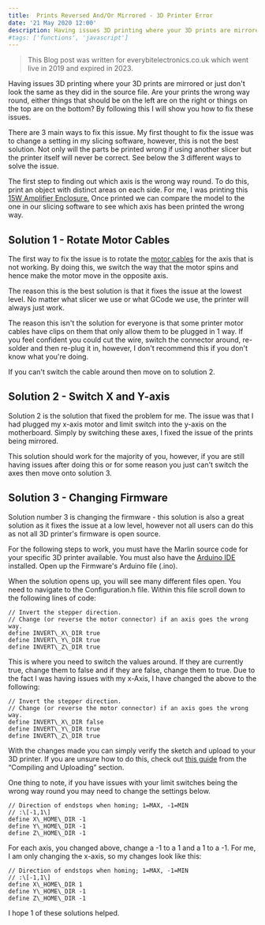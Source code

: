 ```yaml
---
title:  Prints Reversed And/Or Mirrored - 3D Printer Error
date: '21 May 2020 12:00'
description: Having issues 3D printing where your 3D prints are mirrored or just don't look the same as they did in the source file. Are your prints the wrong way round, either things that should be on the left are on the right or things on the top are on the bottom? By following this I will show you how to fix these issues.
#tags: ['functions', 'javascript']
---
```


> This Blog post was written for everybitelectronics.co.uk which went live in 2019 and expired in 2023.

Having issues 3D printing where your 3D prints are mirrored or just don't look the same as they did in the source file. Are your prints the wrong way round, either things that should be on the left are on the right or things on the top are on the bottom? By following this I will show you how to fix these issues.  
  
There are 3 main ways to fix this issue. My first thought to fix the issue was to change a setting in my slicing software, however, this is not the best solution. Not only will the parts be printed wrong if using another slicer but the printer itself will never be correct. See below the 3 different ways to solve the issue.

The first step to finding out which axis is the wrong way round. To do this, print an object with distinct areas on each side. For me, I was printing this [15W Amplifier Enclosure.](https://www.thingiverse.com/thing:2905051) Once printed we can compare the model to the one in our slicing software to see which axis has been printed the wrong way.

Solution 1 - Rotate Motor Cables
--------------------------------

The first way to fix the issue is to rotate the [motor cables](https://amzn.to/2CxtkLu) for the axis that is not working. By doing this, we switch the way that the motor spins and hence make the motor move in the opposite axis.

The reason this is the best solution is that it fixes the issue at the lowest level. No matter what slicer we use or what GCode we use, the printer will always just work.

The reason this isn't the solution for everyone is that some printer motor cables have clips on them that only allow them to be plugged in 1 way. If you feel confident you could cut the wire, switch the connector around, re-solder and then re-plug it in, however, I don't recommend this if you don't know what you're doing.

If you can't switch the cable around then move on to solution 2.

Solution 2 - Switch X and Y-axis
--------------------------------

Solution 2 is the solution that fixed the problem for me. The issue was that I had plugged my x-axis motor and limit switch into the y-axis on the motherboard. Simply by switching these axes, I fixed the issue of the prints being mirrored.

This solution should work for the majority of you, however, if you are still having issues after doing this or for some reason you just can't switch the axes then move onto solution 3.

Solution 3 - Changing Firmware
------------------------------

Solution number 3 is changing the firmware - this solution is also a great solution as it fixes the issue at a low level, however not all users can do this as not all 3D printer's firmware is open source.

For the following steps to work, you must have the Marlin source code for your specific 3D printer available. You must also have the [Arduino IDE](https://www.arduino.cc/en/main/software) installed. Open up the Firmware's Arduino file (.ino).

When the solution opens up, you will see many different files open. You need to navigate to the Configuration.h file. Within this file scroll down to the following lines of code:

```
// Invert the stepper direction. 
// Change (or reverse the motor connector) if an axis goes the wrong way.
define INVERT\_X\_DIR true
define INVERT\_Y\_DIR true
define INVERT\_Z\_DIR true
```

This is where you need to switch the values around. If they are currently true, change them to false and if they are false, change them to true. Due to the fact I was having issues with my x-Axis, I have changed the above to the following:

```
// Invert the stepper direction. 
// Change (or reverse the motor connector) if an axis goes the wrong way.
define INVERT\_X\_DIR false
define INVERT\_Y\_DIR true
define INVERT\_Z\_DIR true
```

With the changes made you can simply verify the sketch and upload to your 3D printer. If you are unsure how to do this, check out [this guide](https://www.matterhackers.com/news/how-to-successfully-flash-your-3d-printers-firmware) from the “Compiling and Uploading” section.

One thing to note, if you have issues with your limit switches being the wrong way round you may need to change the settings below.

```
// Direction of endstops when homing; 1=MAX, -1=MIN
// :\[-1,1\]
define X\_HOME\_DIR -1
define Y\_HOME\_DIR -1
define Z\_HOME\_DIR -1
```

For each axis, you changed above, change a -1 to a 1 and a 1 to a -1. For me, I am only changing the x-axis, so my changes look like this:

```
// Direction of endstops when homing; 1=MAX, -1=MIN
// :\[-1,1\]
define X\_HOME\_DIR 1
define Y\_HOME\_DIR -1
define Z\_HOME\_DIR -1
```

I hope 1 of these solutions helped.